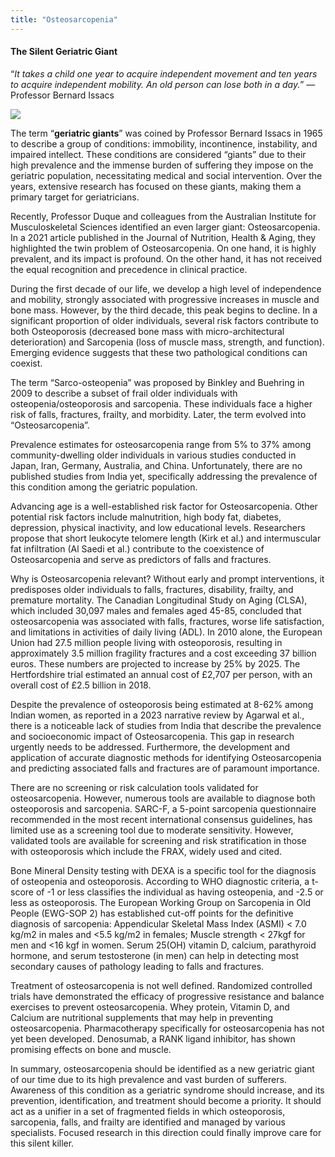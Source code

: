 ```yaml
---
title: "Osteosarcopenia"
---
```


#### The Silent Geriatric Giant

"*It takes a child one year to acquire independent movement and ten years to acquire independent mobility. An old person can lose both in a day.*" --- Professor Bernard Issacs

![](images/osp.png)

The term "**geriatric giants**" was coined by Professor Bernard Issacs in 1965 to describe a group of conditions: immobility, incontinence, instability, and impaired intellect. These conditions are considered "giants" due to their high prevalence and the immense burden of suffering they impose on the geriatric population, necessitating medical and social intervention. Over the years, extensive research has focused on these giants, making them a primary target for geriatricians.

Recently, Professor Duque and colleagues from the Australian Institute for Musculoskeletal Sciences identified an even larger giant: Osteosarcopenia. In a 2021 article published in the Journal of Nutrition, Health & Aging, they highlighted the twin problem of Osteosarcopenia. On one hand, it is highly prevalent, and its impact is profound. On the other hand, it has not received the equal recognition and precedence in clinical practice.

During the first decade of our life, we develop a high level of independence and mobility, strongly associated with progressive increases in muscle and bone mass. However, by the third decade, this peak begins to decline. In a significant proportion of older individuals, several risk factors contribute to both Osteoporosis (decreased bone mass with micro-architectural deterioration) and Sarcopenia (loss of muscle mass, strength, and function). Emerging evidence suggests that these two pathological conditions can coexist.

The term "Sarco-osteopenia" was proposed by Binkley and Buehring in 2009 to describe a subset of frail older individuals with osteopenia/osteoporosis and sarcopenia. These individuals face a higher risk of falls, fractures, frailty, and morbidity. Later, the term evolved into "Osteosarcopenia".

Prevalence estimates for osteosarcopenia range from 5% to 37% among community-dwelling older individuals in various studies conducted in Japan, Iran, Germany, Australia, and China. Unfortunately, there are no published studies from India yet, specifically addressing the prevalence of this condition among the geriatric population.

Advancing age is a well-established risk factor for Osteosarcopenia. Other potential risk factors include malnutrition, high body fat, diabetes, depression, physical inactivity, and low educational levels. Researchers propose that short leukocyte telomere length (Kirk et al.) and intermuscular fat infiltration (Al Saedi et al.) contribute to the coexistence of Osteosarcopenia and serve as predictors of falls and fractures.

Why is Osteosarcopenia relevant? Without early and prompt interventions, it predisposes older individuals to falls, fractures, disability, frailty, and premature mortality. The Canadian Longitudinal Study on Aging (CLSA), which included 30,097 males and females aged 45-85, concluded that osteosarcopenia was associated with falls, fractures, worse life satisfaction, and limitations in activities of daily living (ADL). In 2010 alone, the European Union had 27.5 million people living with osteoporosis, resulting in approximately 3.5 million fragility fractures and a cost exceeding 37 billion euros. These numbers are projected to increase by 25% by 2025. The Hertfordshire trial estimated an annual cost of £2,707 per person, with an overall cost of £2.5 billion in 2018.

Despite the prevalence of osteoporosis being estimated at 8-62% among Indian women, as reported in a 2023 narrative review by Agarwal et al., there is a noticeable lack of studies from India that describe the prevalence and socioeconomic impact of Osteosarcopenia. This gap in research urgently needs to be addressed. Furthermore, the development and application of accurate diagnostic methods for identifying Osteosarcopenia and predicting associated falls and fractures are of paramount importance.

There are no screening or risk calculation tools validated for osteosarcopenia. However, numerous tools are available to diagnose both osteoporosis and sarcopenia. SARC-F, a 5-point sarcopenia questionnaire recommended in the most recent international consensus guidelines, has limited use as a screening tool due to moderate sensitivity. However, validated tools are available for screening and risk stratification in those with osteoporosis which include the FRAX, widely used and cited.

Bone Mineral Density testing with DEXA is a specific tool for the diagnosis of osteopenia and osteoporosis. According to WHO diagnostic criteria, a t-score of -1 or less classifies the individual as having osteopenia, and -2.5 or less as osteoporosis. The European Working Group on Sarcopenia in Old People (EWG-SOP 2) has established cut-off points for the definitive diagnosis of sarcopenia: Appendicular Skeletal Mass Index (ASMI) \< 7.0 kg/m2 in males and \<5.5 kg/m2 in females; Muscle strength \< 27kgf for men and \<16 kgf in women. Serum 25(OH) vitamin D, calcium, parathyroid hormone, and serum testosterone (in men) can help in detecting most secondary causes of pathology leading to falls and fractures.

Treatment of osteosarcopenia is not well defined. Randomized controlled trials have demonstrated the efficacy of progressive resistance and balance exercises to prevent osteosarcopenia. Whey protein, Vitamin D, and Calcium are nutritional supplements that may help in preventing osteosarcopenia. Pharmacotherapy specifically for osteosarcopenia has not yet been developed. Denosumab, a RANK ligand inhibitor, has shown promising effects on bone and muscle.

In summary, osteosarcopenia should be identified as a new geriatric giant of our time due to its high prevalence and vast burden of sufferers. Awareness of this condition as a geriatric syndrome should increase, and its prevention, identification, and treatment should become a priority. It should act as a unifier in a set of fragmented fields in which osteoporosis, sarcopenia, falls, and frailty are identified and managed by various specialists. Focused research in this direction could finally improve care for this silent killer.  
